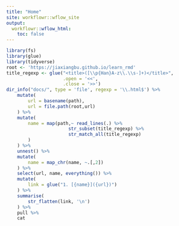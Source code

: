 ```yaml
---
title: "Home"
site: workflowr::wflow_site
output:
  workflowr::wflow_html:
    toc: false
---
```


```r
library(fs)
library(glue)
library(tidyverse)
root <- 'https://jiaxiangbu.github.io/learn_rmd'
title_regexp <- glue("<title>([\\p{Han}A-z\\.\\s-]+)</title>", 
                     .open = '<<', 
                     .close = '>>')
dir_info("docs/", type = 'file', regexp = '\\.html$') %>% 
    mutate(
        url = basename(path),
        url = file.path(root,url)
    ) %>% 
    mutate(
        name = map(path,~ read_lines(.) %>% 
                       str_subset(title_regexp) %>% 
                       str_match_all(title_regexp) 
        )
    ) %>% 
    unnest() %>% 
    mutate(
        name = map_chr(name, ~.[,2])
    ) %>% 
    select(url, name, everything()) %>% 
    mutate(
        link = glue("1. [{name}]({url})")
    ) %>% 
    summarise(
        str_flatten(link, '\n')
    ) %>% 
    pull %>% 
    cat
```

